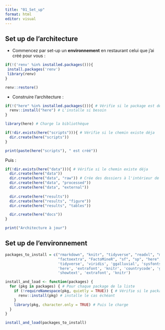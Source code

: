 ```yaml
---
title: "01_Set_up"
format: html
editor: visual
---
```


## Set up de l'architecture

- Commencez par set-up un **environnement** en restaurant celui que j'ai créé pour vous : 

```r

if(!('renv' %in% installed.packages())){
 install.packages('renv')
 library(renv)
}

renv::restore()

```

- Construire l'architecture :

```r

if(!("here" %in% installed.packages())){ # Vérifie si le package est déja installé
  renv::install("here") # L'installe si besoin
}

library(here) # Charge la bibliothèque

if(!dir.exists(here("scripts"))){ # Vérifie si le chemin existe déja
  dir.create(here("scripts"))
}

print(paste(here("scripts"), " est créé"))


```

Puis :

```r
if(!dir.exists(here("data"))){ # Vérifie si le chemin existe déja
  dir.create(here("data"))
  dir.create(here("data", "raw")) # Crée des dossiers à l'intérieur de \data
  dir.create(here("data", "processed"))
  dir.create(here("data", "external"))
  
  dir.create(here("results"))
  dir.create(here("results", "figure"))
  dir.create(here("results", "tables"))

  dir.create(here("docs"))
}

print("Architecture à jour")

```

## Set up de l'environnement

```r

packages_to_install = c("rmarkdown", "knitr", "tidyverse", "readxl", "magrittr", "stringr", "stringdist", 'reshape2',
                        "factoextra", "FactoMineR", "sf", "sp", "here", "openxlsx", 'RColorBrewer','eurostat',
                        'tidyverse', 'viridis', 'ggalluvial', 'sysfonts',
                        'here', 'extrafont', 'knitr', 'countrycode', 'gganimate', 'sysfonts',
                        'showtext', 'extrafont', 'knitr')

install_and_load <- function(packages) {
  for (pkg in packages) { # Pour chaque package de la liste
    if (!requireNamespace(pkg, quietly = TRUE)) { # Vérifie si le package est installé ou non et 
      renv::install(pkg) # installe le cas échéant
    }
    library(pkg, character.only = TRUE) # Puis le charge
  }
}

install_and_load(packages_to_install)


```
